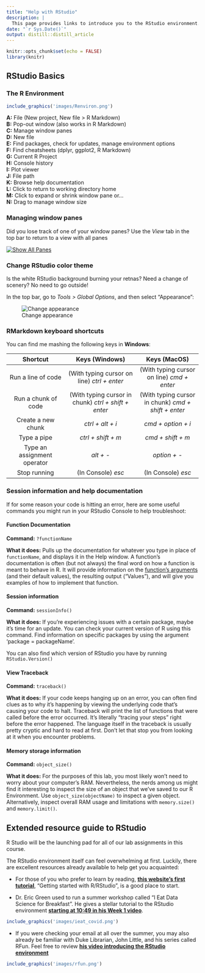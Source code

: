 ```yaml
---
title: "Help with RStudio"
description: |
  This page provides links to introduce you to the RStudio environment.
date: "`r Sys.Date()`"
output: distill::distill_article
---
```


```r
knitr::opts_chunk$set(echo = FALSE)
library(knitr)
```

## RStudio Basics

### The R Environment

```r
include_graphics('images/Renviron.png')
```

<aside>
**A:** File (New project, New file > R Markdown)  
**B:** Pop-out window (also works in R Markdown)  
**C:** Manage window panes  
**D:** New file  
**E:** Find packages, check for updates, manage environment options  
**F:** Find cheatsheets (dplyr, ggplot2, R Markdown)  
**G:** Current R Project  
**H:** Console history  
**I:** Plot viewer  
**J:** File path  
**K:** Browse help documentation  
**L:** Click to return to working directory home  
**M:** Click to expand or shrink window pane or...  
**N:** Drag to manage window size
</aside>

### Managing window panes

Did you lose track of one of your window panes? Use the *View* tab in the top bar to return to a view with all panes

[![Show All Panes](images/show_windows.png)](images/show_windows.png)

### Change RStudio color theme

Is the white RStudio background burning your retnas? Need a change of scenery? No need to go outside! 

In the top bar, go to *Tools > Global Options*, and then select "Appearance":

![Change appearance](images/change_theme.png)

### RMarkdown keyboard shortcuts

You can find me mashing the following keys in __Windows__:

|     Shortcut     |    Keys (Windows)    |   Keys (MacOS)    |
|:----------------:|:--------------------:|:-----------------:|
| Run a line of code | (With typing cursor on line) *ctrl + enter* |  (With typing cursor on line) *cmd + enter* |
| Run a chunk of code | (With typing cursor in chunk) *ctrl + shift + enter* |(With typing cursor in chunk) *cmd + shift + enter* |
| Create a new chunk | *ctrl + alt + i* | *cmd + option + i* |
| Type a pipe | *ctrl + shift + m* | *cmd + shift + m* |
| Type an assignment operator | *alt + -* | *option + -* |
| Stop running | (In Console) *esc* | (In Console) *esc* |

### Session information and help documentation

If for some reason your code is hitting an error, here are some useful commands you might run in your RStudio Console to help troubleshoot:

#### Function Documentation

__Command:__ `?functionName`

__What it does:__ Pulls up the documentation for whatever you type in place of `functionName`, and displays it in the Help window. A function's documentation is often (but not always) the final word on how a function is meant to behave in R. It will provide information on the [function's arguments](TODO: link to other help page) (and their default values), the resulting output ("Values"), and will give you examples of how to implement that function. 

#### Session information

__Command:__ `sessionInfo()`

__What it does:__ If you're experiencing issues with a certain package, maybe it's time for an update. You can check your current version of R using this command. Find information on specific packages by using the argument 'package = packageName'. 

You can also find which version of RStudio you have by running `RStudio.Version()`

#### View Traceback

__Command:__ `traceback()`

__What it does:__ If your code keeps hanging up on an error, you can often find clues as to why it's happening by viewing the underlying code that's causing your code to halt. Traceback will print the list of functions that were called before the error occurred. It's literally "tracing your steps" right before the error happened. The language itself in the traceback is usually pretty cryptic and hard to read at first. Don't let that stop you from looking at it when you encounter problems. 

#### Memory storage information

__Command:__ `object_size()`

__What it does:__ For the purposes of this lab, you most likely won't need to worry about your computer's RAM. Nevertheless, the nerds among us might find it interesting to inspect the size of an object that we've saved to our R Environment. Use `object_size(objectName)` to inspect a given object. Alternatively, inspect overall RAM usage and limitations with `memory.size()` and `memory.limit()`. 

## Extended resource guide to RStudio

R Studio will be the launching pad for all of our lab assignments in this course. 

The RStudio environment itself can feel overwhelming at first. Luckily, there are excellent resources already available to help get you acquainted:

* For those of you who prefer to learn by reading, [__this website's first tutorial__](https://aosmith.shinyapps.io/part1_rbasics_getting_started/#section-introduction), "Getting started with R/RStudio", is a good place to start.

* Dr. Eric Green used to run a summer workshop called "I Eat Data Science for Breakfast". He gives a stellar tutorial to the RStudio environment [__starting at 10:49 in his Week 1 video__](https://youtu.be/fntu_jMsWWE?t=649).

<aside>
```r
include_graphics('images/ieat_covid.png')
```
</aside>

* If you were checking your email at all over the summer, you may also already be familiar with Duke Librarian, John Little, and his series called RFun. Feel free to review [__his video introducing the RStudio environment__](https://www.youtube.com/watch?v=Wmozk2qEsL0&t=38s)

<aside>
```r
include_graphics('images/rfun.png')
```
</aside>


